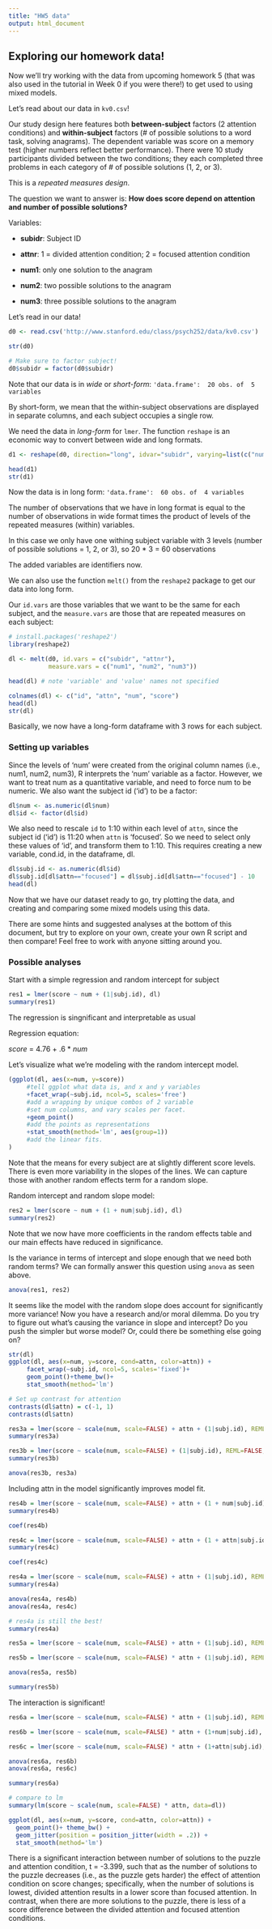 ```yaml
---
title: "HW5 data"
output: html_document
---
```


## Exploring our homework data!

Now we'll try working with the data from upcoming homework 5 (that was also used in the tutorial in Week 0 if you were there!) to get used to using mixed models.

Let's read about our data in `kv0.csv`!

Our study design here features both **between-subject** factors (2 attention conditions) and **within-subject** factors (# of possible solutions to a word task, solving anagrams). The dependent variable was score on a memory test (higher numbers reflect better performance). There were 10 study participants divided between the two conditions; they each completed three problems in each category of # of possible solutions (1, 2, or 3).

This is a *repeated measures design*.  

The question we want to answer is: **How does score depend on attention and number of possible solutions?**

Variables:

- **subidr**: Subject ID

- **attnr**: 1 = divided attention condition; 2 = focused attention condition

- **num1**: only one solution to the anagram

- **num2**: two possible solutions to the anagram

- **num3**: three possible solutions to the anagram

Let's read in our data!

```r
d0 <- read.csv('http://www.stanford.edu/class/psych252/data/kv0.csv')

str(d0)

# Make sure to factor subject!
d0$subidr = factor(d0$subidr)
```

Note that our data is in *wide* or *short-form*: `'data.frame':  20 obs. of  5 variables` 

By short-form, we mean that the within-subject observations are displayed in separate columns, and each subject occupies a single row. 

We need the data in *long-form* for `lmer`. The function `reshape` is an economic way to convert between wide and long formats.

```r
d1 <- reshape(d0, direction="long", idvar="subidr", varying=list(c("num1","num2","num3")), timevar="num", v.names="score" )

head(d1)
str(d1)
```

Now the data is in long form: `'data.frame':  60 obs. of  4 variables`

The number of observations that we have in long format is equal to the number of observations in wide format times the product of levels of the repeated measures (within) variables.

In this case we only have one withing subject variable with 3 levels (number of possible solutions = 1, 2, or 3), so 20 * 3 = 60 observations

The added variables are identifiers now.

We can also use the function `melt()` from the `reshape2` package to get our data into long form.

Our `id.vars` are those variables that we want to be the same for each subject, and the `measure.vars` are those that are repeated measures on each subject:

```r
# install.packages('reshape2')
library(reshape2)

dl <- melt(d0, id.vars = c("subidr", "attnr"), 
           measure.vars = c("num1", "num2", "num3"))

head(dl) # note 'variable' and 'value' names not specified

colnames(dl) <- c("id", "attn", "num", "score")
head(dl)
str(dl)
```

Basically, we now have a long-form dataframe with 3 rows for each subject.

### Setting up variables

Since the levels of 'num' were created from the original column names (i.e., num1, num2, num3), R interprets the 'num' variable as a factor. However, we want to treat num as a quantitative variable, and need to force num to be numeric. We also want the subject id ('id') to be a factor:

```r
dl$num <- as.numeric(dl$num)
dl$id <- factor(dl$id)
```

We also need to rescale `id` to 1:10 within each level of `attn`, since the subject id ('id') is 11:20 when `attn` is 'focused'. So we need to select only these values of 'id', and transform them to 1:10. This requires creating a new variable, cond.id, in the dataframe, dl.

```r
dl$subj.id <- as.numeric(dl$id)
dl$subj.id[dl$attn=="focused"] = dl$subj.id[dl$attn=="focused"] - 10
head(dl)
```

Now that we have our dataset ready to go, try plotting the data, and creating and comparing some mixed models using this data. 

There are some hints and suggested analyses at the bottom of this document, but try to explore on your own, create your own R script and then compare! Feel free to work with anyone sitting around you.

### Possible analyses

Start with a simple regression and random intercept for subject

```r
res1 = lmer(score ~ num + (1|subj.id), dl)
summary(res1)
```

The regression is singnificant and interpretable as usual

Regression equation:

$score$ = 4.76 + .6 * $num$

Let's visualize what we're modeling with the random intercept model.

```r
(ggplot(dl, aes(x=num, y=score))
     #tell ggplot what data is, and x and y variables
     +facet_wrap(~subj.id, ncol=5, scales='free')
     #add a wrapping by unique combos of 2 variable
     #set num columns, and vary scales per facet.
     +geom_point()
     #add the points as representations
     +stat_smooth(method='lm', aes(group=1))
     #add the linear fits.
)
```

Note that the means for every subject are at slightly different score levels. There is even more variability in the slopes of the lines. We can capture those with another random effects term for a random slope. 

Random intercept and random slope model:

```r
res2 = lmer(score ~ num + (1 + num|subj.id), dl)
summary(res2)
```

Note that we now have more coefficients in the random effects table and our main effects have reduced in significance. 

Is the variance in terms of intercept and slope enough that we need both random terms? We can formally answer this question using `anova` as seen above. 

```r
anova(res1, res2)
```

It seems like the model with the random slope does account for significantly more variance! Now you have a research and/or moral dilemma. Do you try to figure out what's causing the variance in slope and intercept? Do you push the simpler but worse model? Or, could there be something else going on?

```r
str(dl)
ggplot(dl, aes(x=num, y=score, cond=attn, color=attn)) + 
     facet_wrap(~subj.id, ncol=5, scales='fixed')+
     geom_point()+theme_bw()+
     stat_smooth(method='lm')
```



```r
# Set up contrast for attention
contrasts(dl$attn) = c(-1, 1)
contrasts(dl$attn)

res3a = lmer(score ~ scale(num, scale=FALSE) + attn + (1|subj.id), REML=FALSE, dl)
summary(res3a)

res3b = lmer(score ~ scale(num, scale=FALSE) + (1|subj.id), REML=FALSE, dl)
summary(res3b)

anova(res3b, res3a)
```
Including attn in the model significantly improves model fit.

```r
res4b = lmer(score ~ scale(num, scale=FALSE) + attn + (1 + num|subj.id), REML=TRUE, dl)
summary(res4b)

coef(res4b)

res4c = lmer(score ~ scale(num, scale=FALSE) + attn + (1 + attn|subj.id), REML=TRUE, dl)
summary(res4c)

coef(res4c)

res4a = lmer(score ~ scale(num, scale=FALSE) + attn + (1|subj.id), REML=TRUE, dl)
summary(res4a)

anova(res4a, res4b)
anova(res4a, res4c)

# res4a is still the best!
summary(res4a)
```

```r
res5a = lmer(score ~ scale(num, scale=FALSE) + attn + (1|subj.id), REML=FALSE, dl)

res5b = lmer(score ~ scale(num, scale=FALSE) * attn + (1|subj.id), REML=FALSE, dl)

anova(res5a, res5b)

summary(res5b)
```
The interaction is significant!


```r
res6a = lmer(score ~ scale(num, scale=FALSE) * attn + (1|subj.id), REML=TRUE, dl)

res6b = lmer(score ~ scale(num, scale=FALSE) * attn + (1+num|subj.id), REML=TRUE, dl)

res6c = lmer(score ~ scale(num, scale=FALSE) * attn + (1+attn|subj.id), REML=TRUE, dl)

anova(res6a, res6b)
anova(res6a, res6c)

summary(res6a)

# compare to lm
summary(lm(score ~ scale(num, scale=FALSE) * attn, data=dl))
```

```r
ggplot(dl, aes(x=num, y=score, cond=attn, color=attn)) + 
  geom_point()+ theme_bw() +
  geom_jitter(position = position_jitter(width = .2)) + 
  stat_smooth(method='lm')
```

There is a significant interaction between number of solutions to the puzzle and attention condition, t = -3.399, such that as the number of solutions to the puzzle decreases (i.e., as the puzzle gets harder) the effect of attention condition on score changes; specifically, when the number of solutions is lowest, divided attention results in a lower score than focused attention. In contrast, when there are more solutions to the puzzle, there is less of a score difference between the divided attention and focused attention conditions.


